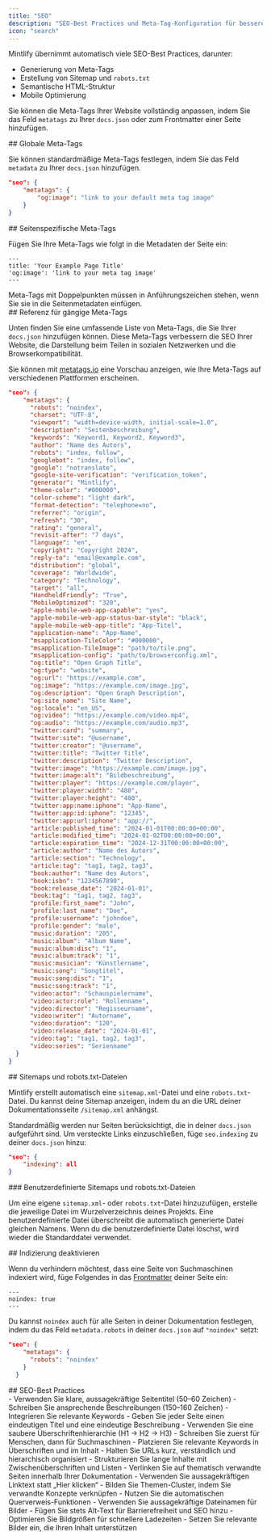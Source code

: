 ```yaml
---
title: "SEO"
description: "SEO-Best Practices und Meta-Tag-Konfiguration für bessere Sichtbarkeit in Suchmaschinen"
icon: "search"
---
```


Mintlify übernimmt automatisch viele SEO-Best Practices, darunter:

- Generierung von Meta-Tags
- Erstellung von Sitemap und `robots.txt`
- Semantische HTML-Struktur
- Mobile Optimierung

Sie können die Meta-Tags Ihrer Website vollständig anpassen, indem Sie das Feld `metatags` zu Ihrer `docs.json` oder zum Frontmatter einer Seite hinzufügen.

<div id="global-meta-tags">
  ## Globale Meta-Tags
</div>

Sie können standardmäßige Meta-Tags festlegen, indem Sie das Feld `metadata` zu Ihrer `docs.json` hinzufügen.

```json
"seo": {
    "metatags": {
        "og:image": "link to your default meta tag image"
    }
}
```

<div id="page-specific-meta-tags">
  ## Seitenspezifische Meta-Tags
</div>

Fügen Sie Ihre Meta-Tags wie folgt in die Metadaten der Seite ein:

```mdx
---
title: 'Your Example Page Title'
'og:image': 'link to your meta tag image'
---
```

<Warning>
  Meta-Tags mit Doppelpunkten müssen in Anführungszeichen stehen, wenn Sie sie in die Seitenmetadaten einfügen.
</Warning>

<div id="common-meta-tags-reference">
  ## Referenz für gängige Meta-Tags
</div>

Unten finden Sie eine umfassende Liste von Meta-Tags, die Sie Ihrer `docs.json` hinzufügen können. Diese Meta-Tags verbessern die SEO Ihrer Website, die Darstellung beim Teilen in sozialen Netzwerken und die Browserkompatibilität.

Sie können mit [metatags.io](https://metatags.io/) eine Vorschau anzeigen, wie Ihre Meta-Tags auf verschiedenen Plattformen erscheinen.

```json expandable
"seo": {
    "metatags": {
      "robots": "noindex",
      "charset": "UTF-8",
      "viewport": "width=device-width, initial-scale=1.0",
      "description": "Seitenbeschreibung",
      "keywords": "Keyword1, Keyword2, Keyword3",
      "author": "Name des Autors",
      "robots": "index, follow",
      "googlebot": "index, follow",
      "google": "notranslate",
      "google-site-verification": "verification_token",
      "generator": "Mintlify",
      "theme-color": "#000000",
      "color-scheme": "light dark",
      "format-detection": "telephone=no",
      "referrer": "origin",
      "refresh": "30",
      "rating": "general",
      "revisit-after": "7 days",
      "language": "en",
      "copyright": "Copyright 2024",
      "reply-to": "email@example.com",
      "distribution": "global",
      "coverage": "Worldwide",
      "category": "Technology",
      "target": "all",
      "HandheldFriendly": "True",
      "MobileOptimized": "320",
      "apple-mobile-web-app-capable": "yes",
      "apple-mobile-web-app-status-bar-style": "black",
      "apple-mobile-web-app-title": "App-Titel",
      "application-name": "App-Name",
      "msapplication-TileColor": "#000000",
      "msapplication-TileImage": "path/to/tile.png",
      "msapplication-config": "path/to/browserconfig.xml",
      "og:title": "Open Graph Title",
      "og:type": "website",
      "og:url": "https://example.com",
      "og:image": "https://example.com/image.jpg",
      "og:description": "Open Graph Description",
      "og:site_name": "Site Name",
      "og:locale": "en_US",
      "og:video": "https://example.com/video.mp4",
      "og:audio": "https://example.com/audio.mp3",
      "twitter:card": "summary",
      "twitter:site": "@username",
      "twitter:creator": "@username",
      "twitter:title": "Twitter Title",
      "twitter:description": "Twitter Description",
      "twitter:image": "https://example.com/image.jpg",
      "twitter:image:alt": "Bildbeschreibung",
      "twitter:player": "https://example.com/player",
      "twitter:player:width": "480",
      "twitter:player:height": "480",
      "twitter:app:name:iphone": "App-Name",
      "twitter:app:id:iphone": "12345",
      "twitter:app:url:iphone": "app://",
      "article:published_time": "2024-01-01T00:00:00+00:00",
      "article:modified_time": "2024-01-02T00:00:00+00:00",
      "article:expiration_time": "2024-12-31T00:00:00+00:00",
      "article:author": "Name des Autors",
      "article:section": "Technology",
      "article:tag": "tag1, tag2, tag3",
      "book:author": "Name des Autors",
      "book:isbn": "1234567890",
      "book:release_date": "2024-01-01",
      "book:tag": "tag1, tag2, tag3",
      "profile:first_name": "John",
      "profile:last_name": "Doe",
      "profile:username": "johndoe",
      "profile:gender": "male",
      "music:duration": "205",
      "music:album": "Album Name",
      "music:album:disc": "1",
      "music:album:track": "1",
      "music:musician": "Künstlername",
      "music:song": "Songtitel",
      "music:song:disc": "1",
      "music:song:track": "1",
      "video:actor": "Schauspielername",
      "video:actor:role": "Rollenname",
      "video:director": "Regisseurname",
      "video:writer": "Autorname",
      "video:duration": "120",
      "video:release_date": "2024-01-01",
      "video:tag": "tag1, tag2, tag3",
      "video:series": "Serienname"
  }
}
```

<div id="sitemaps-and-robotstxt-files">
  ## Sitemaps und robots.txt-Dateien
</div>

Mintlify erstellt automatisch eine `sitemap.xml`-Datei und eine `robots.txt`-Datei. Du kannst deine Sitemap anzeigen, indem du an die URL deiner Dokumentationsseite `/sitemap.xml` anhängst.

Standardmäßig werden nur Seiten berücksichtigt, die in deiner `docs.json` aufgeführt sind. Um versteckte Links einzuschließen, füge `seo.indexing` zu deiner `docs.json` hinzu:

```json
"seo": {
    "indexing": all
}
```

<div id="custom-sitemaps-and-robotstxt-files">
  ### Benutzerdefinierte Sitemaps und robots.txt-Dateien
</div>

Um eine eigene `sitemap.xml`- oder `robots.txt`-Datei hinzuzufügen, erstelle die jeweilige Datei im Wurzelverzeichnis deines Projekts. Eine benutzerdefinierte Datei überschreibt die automatisch generierte Datei gleichen Namens. Wenn du die benutzerdefinierte Datei löschst, wird wieder die Standarddatei verwendet.

<div id="disabling-indexing">
  ## Indizierung deaktivieren
</div>

Wenn du verhindern möchtest, dass eine Seite von Suchmaschinen indexiert wird, füge Folgendes in das [Frontmatter](de/pages) deiner Seite ein:

```
---
noindex: true
---
```

Du kannst `noindex` auch für alle Seiten in deiner Dokumentation festlegen, indem du das Feld `metadata.robots` in deiner `docs.json` auf `"noindex"` setzt:

```json
"seo": {
    "metatags": {
      "robots": "noindex"
    }
  }
```

<div id="seo-best-practices">
  ## SEO-Best Practices
</div>

<AccordionGroup>
  <Accordion title="Aussagekräftige Titel und Beschreibungen verfassen">
    - Verwenden Sie klare, aussagekräftige Seitentitel (50–60 Zeichen)
    - Schreiben Sie ansprechende Beschreibungen (150–160 Zeichen)
    - Integrieren Sie relevante Keywords
    - Geben Sie jeder Seite einen eindeutigen Titel und eine eindeutige Beschreibung
  </Accordion>

  <Accordion title="Inhaltsstruktur optimieren">
    - Verwenden Sie eine saubere Überschriftenhierarchie (H1 → H2 → H3)
    - Schreiben Sie zuerst für Menschen, dann für Suchmaschinen
    - Platzieren Sie relevante Keywords in Überschriften und im Inhalt
    - Halten Sie URLs kurz, verständlich und hierarchisch organisiert
    - Strukturieren Sie lange Inhalte mit Zwischenüberschriften und Listen
  </Accordion>

  <Accordion title="Interne Verlinkung">
    - Verlinken Sie auf thematisch verwandte Seiten innerhalb Ihrer Dokumentation
    - Verwenden Sie aussagekräftigen Linktext statt „Hier klicken“
    - Bilden Sie Themen-Cluster, indem Sie verwandte Konzepte verknüpfen
    - Nutzen Sie die automatischen Querverweis-Funktionen
  </Accordion>

  <Accordion title="Bild-SEO">
    - Verwenden Sie aussagekräftige Dateinamen für Bilder
    - Fügen Sie stets Alt-Text für Barrierefreiheit und SEO hinzu
    - Optimieren Sie Bildgrößen für schnellere Ladezeiten
    - Setzen Sie relevante Bilder ein, die Ihren Inhalt unterstützen
  </Accordion>
</AccordionGroup>
